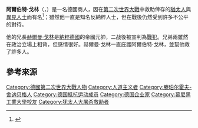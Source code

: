 {{Infobox Person
| image = 
| image_size = 
| caption  = 阿爾伯特·戈林（1936年）
| name   =  阿爾伯特·甘瑟·戈林
|birth_name = Albert Günther Göring
| birth_date  = 1895年3月9日
| birth_place = [[File:Flag_of_the_German_Empire.svg|23px]] [[德意志帝国|德意志帝国]][[柏林|柏林]][[弗里德瑙|弗里德瑙]]
| death_date  = {{death date and age|df=y|1966|12|20|1895|3|9}}
| death_place =  [[File:Flag_of_Germany.svg|23px]] [[西德|西德]][[诺伊恩比格|诺伊恩比格]]
| death_cause   = 
| resting_place = 
| resting_place_coordinates = 
| residence     = 
| nationality   = [[File:Flag_of_the_German_Empire.svg|23px]] [[德意志帝国|德意志帝国]]<br/>[[File:Flag_of_Germany_(3-2_aspect_ratio).svg|22px]] [[魏玛共和国|魏玛共和国]]<br/>[[File:Flag_of_Nazi_Germany.svg|23px]] [[纳粹德国|纳粹德国]]<br/>[[File:Flag_of_Germany.svg|23px]] [[西德|西德]]
| other_names   = 
| known_for     = 反纳粹运动
| education     = 
| alma_mater    = 
| employer      = 
| occupation    = 
| home_town     = 
| title         = 
| salary        = 
| networth      = 
| height        = 
| weight        = 
| term          = 
| predecessor   = 
| successor     = 
| party         = 
| boards        = 
| religion      = 
| spouse        = 
| parents       = {{Link-en|Heinrich Ernst Göring}} （父）<br/> Franziska Tiefenbrunn（母）
| children      = 
| relatives     = [[赫爾曼·戈林|赫爾曼·戈林]]（兄）
| signature     = 
| website       = 
| footnotes     = 
}}
'''阿爾伯特·戈林'''（{{lang-de|Albert Günther Göring}}，{{bd|1895年|3月9日|1966年|12月20日}}）是一名德國商人，因在[[第二次世界大戰|第二次世界大戰]]中救助倖存的[[猶太人|猶太人]]與[[異見人士|異見人士]]而有名<ref>{{cite book |last=Wyllie |first=James |year=2006 |title=The Warlord and the Renegade; The Story of Hermann and Albert Goering |url=https://archive.org/details/warlordrenegades0000wyll |location= |publisher=Sutton Publishing Limited |isbn=0-7509-4025-5 |page=[https://archive.org/details/warlordrenegades0000wyll/page/7 7] }}</ref>；雖然他一直是知名反納粹人士，但在戰後仍然受到許多不公平的對待。

他的兄長[[赫爾曼·戈林|赫爾曼·戈林]]是[[納粹德國|納粹德國]]的帝國元帥，二战後被宣判為[[戰犯|戰犯]]。兄弟兩雖然在政治立場上相背，但感情很好。赫爾曼·戈林一直庇護阿爾伯特·戈林，並幫他救了許多人。

== 參考來源 ==
{{reflist}}

{{Authority control}}
{{DEFAULTSORT: Göring, Albert}}
[[Category:德國第二次世界大戰人物|Category:德國第二次世界大戰人物]]
[[Category:人道主义者|Category:人道主义者]]
[[Category:滕珀尔霍夫-舍讷贝格人|Category:滕珀尔霍夫-舍讷贝格人]]
[[Category:德国抵抗运动成员|Category:德国抵抗运动成员]]
[[Category:德国企业家|Category:德国企业家]]
[[Category:慕尼黑工業大學校友|Category:慕尼黑工業大學校友]]
[[Category:犹太人大屠杀救助者|Category:犹太人大屠杀救助者]]